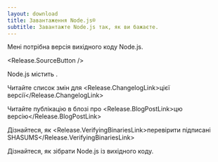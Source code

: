 ```yaml
---
layout: download
title: Завантаження Node.js®
subtitle: Завантажте Node.js так, як ви бажаєте.
---
```


<section>
Мені потрібна версія <Release.VersionDropdown /> вихідного коду Node.js.

<Release.SourceButton />
</section>

<section>
Node.js містить <Release.NpmLink />.

Читайте список змін для <Release.ChangelogLink>цієї версії</Release.ChangelogLink>

Читайте публікацію в блозі про <Release.BlogPostLink>цю версію</Release.BlogPostLink>

Дізнайтеся, як <Release.VerifyingBinariesLink>перевірити підписані SHASUMS</Release.VerifyingBinariesLink>

Дізнайтеся, як <LinkWithArrow href="https://github.com/nodejs/node/blob/main/BUILDING.md#building-nodejs-on-supported-platforms">зібрати Node.js</LinkWithArrow> із вихідного коду.
</section>
